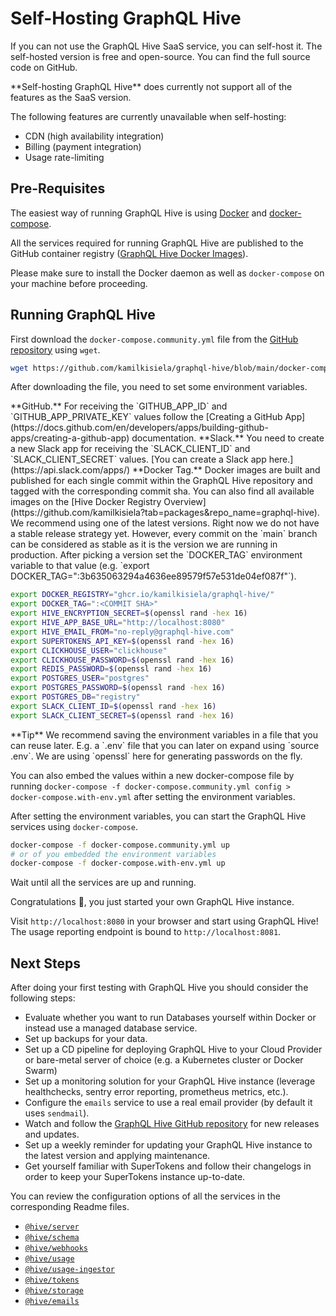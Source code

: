 
# Self-Hosting GraphQL Hive

If you can not use the GraphQL Hive SaaS service, you can self-host it.
The self-hosted version is free and open-source.
You can find the full source code on GitHub.

<Callout>
  **Self-hosting GraphQL Hive** does currently not support all of the features as the SaaS version.

The following features are currently unavailable when self-hosting:

- CDN (high availability integration)
- Billing (payment integration)
- Usage rate-limiting

</Callout>

## Pre-Requisites

The easiest way of running GraphQL Hive is using [Docker](https://www.docker.com/) and [docker-compose](https://docs.docker.com/compose/).

All the services required for running GraphQL Hive are published to the GitHub container registry ([GraphQL Hive Docker Images](https://github.com/kamilkisiela?tab=packages&repo_name=graphql-hive)).

Please make sure to install the Docker daemon as well as `docker-compose` on your machine before proceeding.

## Running GraphQL Hive

First download the `docker-compose.community.yml` file from the [GitHub repository](https://github.com/kamilkisiela/graphql-hive/blob/main/docker-compose.community.yml) using `wget`.

```bash
wget https://github.com/kamilkisiela/graphql-hive/blob/main/docker-compose.community.yml
```

After downloading the file, you need to set some environment variables.

<Callout>
  **GitHub.** For receiving the `GITHUB_APP_ID` and `GITHUB_APP_PRIVATE_KEY` values follow the [Creating a GitHub
  App](https://docs.github.com/en/developers/apps/building-github-apps/creating-a-github-app) documentation.
</Callout>

<Callout>
  **Slack.** You need to create a new Slack app for receiving the `SLACK_CLIENT_ID` and `SLACK_CLIENT_SECRET` values.
  [You can create a Slack app here.](https://api.slack.com/apps/)
</Callout>

<Callout>
  **Docker Tag.** Docker images are built and published for each single commit within the GraphQL Hive repository and
  tagged with the corresponding commit sha. You can also find all available images on the [Hive Docker Registry
  Overview](https://github.com/kamilkisiela?tab=packages&repo_name=graphql-hive). We recommend using one of the latest
  versions. Right now we do not have a stable release strategy yet. However, every commit on the `main` branch can be
  considered as stable as it is the version we are running in production. After picking a version set the `DOCKER_TAG`
  environment variable to that value (e.g. `export DOCKER_TAG=":3b635063294a4636ee89579f57e531de04ef087f"`).
</Callout>

```bash
export DOCKER_REGISTRY="ghcr.io/kamilkisiela/graphql-hive/"
export DOCKER_TAG=":<COMMIT SHA>"
export HIVE_ENCRYPTION_SECRET=$(openssl rand -hex 16)
export HIVE_APP_BASE_URL="http://localhost:8080"
export HIVE_EMAIL_FROM="no-reply@graphql-hive.com"
export SUPERTOKENS_API_KEY=$(openssl rand -hex 16)
export CLICKHOUSE_USER="clickhouse"
export CLICKHOUSE_PASSWORD=$(openssl rand -hex 16)
export REDIS_PASSWORD=$(openssl rand -hex 16)
export POSTGRES_USER="postgres"
export POSTGRES_PASSWORD=$(openssl rand -hex 16)
export POSTGRES_DB="registry"
export SLACK_CLIENT_ID=$(openssl rand -hex 16)
export SLACK_CLIENT_SECRET=$(openssl rand -hex 16)
```

<Callout emoji="✅">
  **Tip** We recommend saving the environment variables in a file that you can reuse later. E.g. a `.env` file that you
  can later on expand using `source .env`. We are using `openssl` here for generating passwords on the fly.

You can also embed the values within a new docker-compose file by running `docker-compose -f docker-compose.community.yml config > docker-compose.with-env.yml` after setting the environment variables.

</Callout>

After setting the environment variables, you can start the GraphQL Hive services using `docker-compose`.

```bash
docker-compose -f docker-compose.community.yml up
# or of you embedded the environment variables
docker-compose -f docker-compose.with-env.yml up
```

Wait until all the services are up and running.

Congratulations 🥳, you just started your own GraphQL Hive instance.

Visit `http://localhost:8080` in your browser and start using GraphQL Hive!
The usage reporting endpoint is bound to `http://localhost:8081`.

## Next Steps

After doing your first testing with GraphQL Hive you should consider the following steps:

- Evaluate whether you want to run Databases yourself within Docker or instead use a managed database service.
- Set up backups for your data.
- Set up a CD pipeline for deploying GraphQL Hive to your Cloud Provider or bare-metal server of choice (e.g. a Kubernetes cluster or Docker Swarm)
- Set up a monitoring solution for your GraphQL Hive instance (leverage healthchecks, sentry error reporting, prometheus metrics, etc.).
- Configure the `emails` service to use a real email provider (by default it uses `sendmail`).
- Watch and follow the [GraphQL Hive GitHub repository](https://github.com/kamilkisiela/graphql-hive) for new releases and updates.
- Set up a weekly reminder for updating your GraphQL Hive instance to the latest version and applying maintenance.
- Get yourself familiar with SuperTokens and follow their changelogs in order to keep your SuperTokens instance up-to-date.

You can review the configuration options of all the services in the corresponding Readme files.

- [`@hive/server`](https://github.com/kamilkisiela/graphql-hive/tree/main/packages/services/server/README.md)
- [`@hive/schema`](https://github.com/kamilkisiela/graphql-hive/tree/main/packages/services/schema/README.md)
- [`@hive/webhooks`](https://github.com/kamilkisiela/graphql-hive/tree/main/packages/services/webhooks/README.md)
- [`@hive/usage`](https://github.com/kamilkisiela/graphql-hive/tree/main/packages/services/usage/README.md)
- [`@hive/usage-ingestor`](https://github.com/kamilkisiela/graphql-hive/tree/main/packages/services/usage-ingestor/README.md)
- [`@hive/tokens`](https://github.com/kamilkisiela/graphql-hive/tree/main/packages/services/tokens/README.md)
- [`@hive/storage`](https://github.com/kamilkisiela/graphql-hive/tree/main/packages/services/storage/README.md)
- [`@hive/emails`](https://github.com/kamilkisiela/graphql-hive/tree/main/packages/services/emails/README.md)
